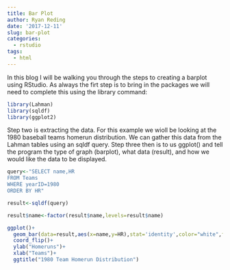 ```yaml
---
title: Bar Plot
author: Ryan Reding
date: '2017-12-11'
slug: bar-plot
categories:
  - rstudio
tags:
  - html
---
```


In this blog I will be walking you through the steps to creating a barplot using RStudio. As always the firt step is to bring in the packages we will need to complete this using the library command:

```r
library(Lahman)
library(sqldf)
library(ggplot2)
```

Step two is extracting the data. For this example we wioll be looking at the 1980 baseball teams homerun distribution. We can gather this data from the Lahman tables using an sqldf query. Step three then is to us ggplot() and tell the program the type of graph (barplot), what data (result), and how we would like the data to be displayed.
```r
query<-"SELECT name,HR
FROM Teams
WHERE yearID=1980
ORDER BY HR"

result<-sqldf(query)

result$name<-factor(result$name,levels=result$name)

ggplot()+
  geom_bar(data=result,aes(x=name,y=HR),stat='identity',color="white",fill="blue")+
  coord_flip()+
  ylab("Homeruns")+
  xlab("Teams")+
  ggtitle("1980 Team Homerun Distribution")
```


